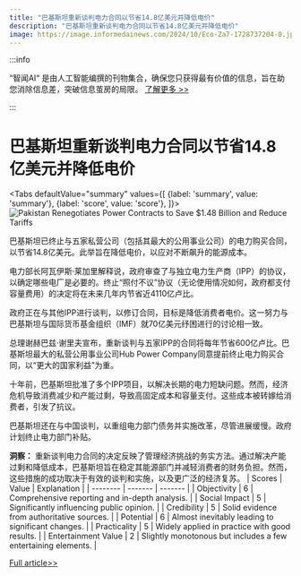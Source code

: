```yaml
---
title: "巴基斯坦重新谈判电力合同以节省14.8亿美元并降低电价"
description: "巴基斯坦重新谈判电力合同以节省14.8亿美元并降低电价"
image: https://image.informedainews.com/2024/10/Eco-Za7-1728737204-0.jpg
---
```



:::info

“智闻AI“ 是由人工智能编撰的刊物集合，确保您只获得最有价值的信息，旨在助您消除信息差，突破信息茧房的局限。  [了解更多 >>](/)

:::

# 巴基斯坦重新谈判电力合同以节省14.8亿美元并降低电价


<Tabs
	defaultValue="summary"
	values={[
	{label: 'summary', value: 'summary'},
	{label: 'score', value: 'score'},
]}>
<TabItem value="summary">
<img
  src="https://image.informedainews.com/2024/10/Eco-Za7-1728737204-0.jpg"
  alt="Pakistan Renegotiates Power Contracts to Save $1.48 Billion and Reduce Tariffs"
/>



巴基斯坦已终止与五家私营公司（包括其最大的公用事业公司）的电力购买合同，以节省14.8亿美元。此举旨在降低电价，以应对不断飙升的能源成本。

电力部长阿瓦伊斯·莱加里解释说，政府审查了与独立电力生产商（IPP）的协议，以确定哪些电厂是必要的。终止“照付不议”协议（无论使用情况如何，政府都支付容量费用）的决定将在未来几年内节省近4110亿卢比。

政府正在与其他IPP进行谈判，以修订合同，目标是降低消费者电价。这一努力与巴基斯坦与国际货币基金组织（IMF）就70亿美元纾困进行的讨论相一致。

总理谢赫巴兹·谢里夫宣布，重新谈判与五家IPP的合同将每年节省600亿卢比。巴基斯坦最大的私营公用事业公司Hub Power Company同意提前终止电力购买合同，以“更大的国家利益”为重。

十年前，巴基斯坦批准了多个IPP项目，以解决长期的电力短缺问题。然而，经济危机导致消费减少和产能过剩，导致高固定成本和容量支付。这些成本被转嫁给消费者，引发了抗议。

巴基斯坦还在与中国谈判，以重组电力部门债务并实施改革，尽管进展缓慢。政府计划终止电力部门补贴。

**洞察：**
重新谈判电力合同的决定反映了管理经济挑战的务实方法。通过解决产能过剩和降低成本，巴基斯坦旨在稳定其能源部门并减轻消费者的财务负担。然而，这些措施的成功取决于有效的谈判和实施，以及更广泛的经济复苏。
</TabItem>
<TabItem value="score">
	| Scores     | Value   | Explanation |
	| -------- | ------- | ------- |
	| Objectivity  | 6    | Comprehensive reporting and in-depth analysis.    |
	| Social Impact | 5     | Significantly influencing public opinion.    |
	| Credibility    | 5    | Solid evidence from authoritative sources.    |
	| Potential    | 6    | Almost inevitably leading to significant changes.    |
	| Practicality    | 5    | Widely applied in practice with good results.    |
	| Entertainment Value    | 2    | Slightly monotonous but includes a few entertaining elements.    |
</TabItem>
</Tabs>

[Full article>>](https://asia.nikkei.com/Economy/Pakistan-ends-power-deals-to-save-1.48bn-cut-tariffs)
